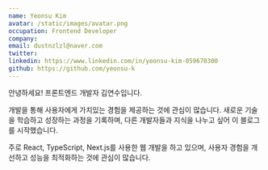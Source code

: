 ```yaml
---
name: Yeonsu Kim
avatar: /static/images/avatar.png
occupation: Frontend Developer
company:
email: dustnzlzl@naver.com
twitter:
linkedin: https://www.linkedin.com/in/yeonsu-kim-059670300
github: https://github.com/yeonsu-k
---
```


안녕하세요! 프론트엔드 개발자 김연수입니다.

개발을 통해 사용자에게 가치있는 경험을 제공하는 것에 관심이 많습니다.
새로운 기술을 학습하고 성장하는 과정을 기록하며, 다른 개발자들과 지식을 나누고 싶어 이 블로그를 시작했습니다.

주로 React, TypeScript, Next.js를 사용한 웹 개발을 하고 있으며,
사용자 경험을 개선하고 성능을 최적화하는 것에 관심이 많습니다.
